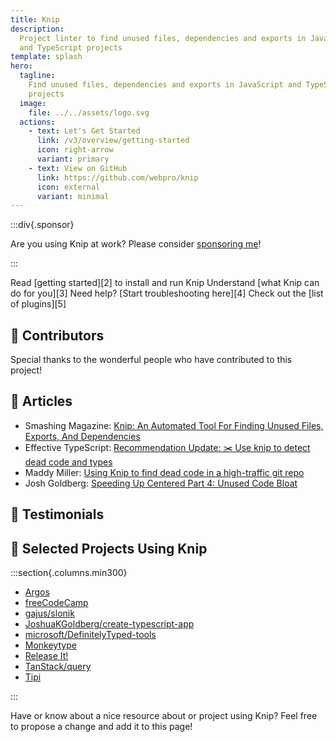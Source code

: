 ```yaml
---
title: Knip
description:
  Project linter to find unused files, dependencies and exports in JavaScript
  and TypeScript projects
template: splash
hero:
  tagline:
    Find unused files, dependencies and exports in JavaScript and TypeScript
    projects
  image:
    file: ../../assets/logo.svg
  actions:
    - text: Let's Get Started
      link: /v3/overview/getting-started
      icon: right-arrow
      variant: primary
    - text: View on GitHub
      link: https://github.com/webpro/knip
      icon: external
      variant: minimal
---
```



:::div{.sponsor}

Are you using Knip at work? Please consider [sponsoring me][1]!

:::

<CardGrid stagger>
  <Card title="Getting Started" icon="rocket">
    Read [getting started][2] to install and run Knip
  </Card>
  <Card title="Why Use Knip?" icon="approve-check">
    Understand [what Knip can do for you][3]
  </Card>
  <Card title="Troubleshooting" icon="warning">
    Need help? [Start troubleshooting here][4]
  </Card>
  <Card title="Plugins" icon="list-format">
    Check out the [list of plugins][5]
  </Card>
</CardGrid>

## 🧡 Contributors

Special thanks to the wonderful people who have contributed to this project!

<Contributors />

## 🧡 Articles

- Smashing Magazine: [Knip: An Automated Tool For Finding Unused Files, Exports,
  And Dependencies][6]
- Effective TypeScript: [Recommendation Update: ✂️ Use knip to detect dead code
  and types][7]
- Maddy Miller: [Using Knip to find dead code in a high-traffic git repo][8]
- Josh Goldberg: [Speeding Up Centered Part 4: Unused Code Bloat][9]

## 🧡 Testimonials

<Tweets />

## 🧡 Selected Projects Using Knip

:::section{.columns.min300}

- [Argos](https://github.com/argos-ci/argos)
- [freeCodeCamp](https://github.com/freeCodeCamp/freeCodeCamp)
- [gajus/slonik](https://github.com/gajus/slonik)
- [JoshuaKGoldberg/create-typescript-app](https://github.com/JoshuaKGoldberg/create-typescript-app)
- [microsoft/DefinitelyTyped-tools](https://github.com/microsoft/DefinitelyTyped-tools)
- [Monkeytype](https://github.com/monkeytypegame/monkeytype)
- [Release It!](https://github.com/release-it/release-it)
- [TanStack/query](https://github.com/TanStack/query)
- [Tipi](https://github.com/runtipi/runtipi)

:::

Have or know about a nice resource about or project using Knip? Feel free to
propose a change and add it to this page!

[1]: https://github.com/sponsors/webpro
[2]: /v3/overview/getting-started.mdx
[3]: /v3/explanations/why-use-knip.md
[4]: /v3/guides/troubleshooting.md
[5]: /v3/reference/plugins.md
[6]:
  https://www.smashingmagazine.com/2023/08/knip-automated-tool-find-unused-files-exports-dependencies/
[7]: https://effectivetypescript.com/2023/07/29/knip/
[8]: https://madelinemiller.dev/blog/knip-dead-code/
[9]:
  https://www.joshuakgoldberg.com/blog/speeding-up-centered-part-4-unused-code-bloat/

